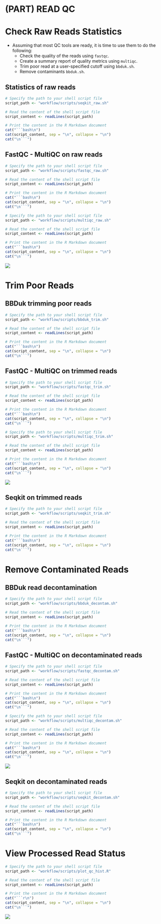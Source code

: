 # (PART) READ QC {-}

# Check Raw Reads Statistics
- Assuming that most QC tools are ready, it is time to use them to do the following:
  - Check the quality of the reads using `fastqc`.
  - Create a summary report of quality metrics using `multiqc`.
  - Trim poor read at a user-specified cutoff using `bbduk.sh`.
  - Remove contaminants `bbduk.sh`.

## Statistics of raw reads
```r
# Specify the path to your shell script file
script_path <- "workflow/scripts/seqkit_raw.sh"

# Read the content of the shell script file
script_content <- readLines(script_path)

# Print the content in the R Markdown document
cat("```bash\n")
cat(script_content, sep = "\n", collapse = "\n")
cat("\n```")

```


## FastQC - MultiQC on raw reads
```r
# Specify the path to your shell script file
script_path <- "workflow/scripts/fastqc_raw.sh"

# Read the content of the shell script file
script_content <- readLines(script_path)

# Print the content in the R Markdown document
cat("```bash\n")
cat(script_content, sep = "\n", collapse = "\n")
cat("\n```")

```

```r
# Specify the path to your shell script file
script_path <- "workflow/scripts/multiqc_raw.sh"

# Read the content of the shell script file
script_content <- readLines(script_path)

# Print the content in the R Markdown document
cat("```bash\n")
cat(script_content, sep = "\n", collapse = "\n")
cat("\n```")

```


![](results/qc/multiqc1/multiqc_plots/svg/mqc_fastqc_per_base_sequence_quality_plot_1.svg)


# Trim Poor Reads

## BBDuk trimming poor reads
```r
# Specify the path to your shell script file
script_path <- "workflow/scripts/bbduk_trim.sh"

# Read the content of the shell script file
script_content <- readLines(script_path)

# Print the content in the R Markdown document
cat("```bash\n")
cat(script_content, sep = "\n", collapse = "\n")
cat("\n```")

```

## FastQC - MultiQC on trimmed reads
```r
# Specify the path to your shell script file
script_path <- "workflow/scripts/fastqc_trim.sh"

# Read the content of the shell script file
script_content <- readLines(script_path)

# Print the content in the R Markdown document
cat("```bash\n")
cat(script_content, sep = "\n", collapse = "\n")
cat("\n```")

```


```r
# Specify the path to your shell script file
script_path <- "workflow/scripts/multiqc_trim.sh"

# Read the content of the shell script file
script_content <- readLines(script_path)

# Print the content in the R Markdown document
cat("```bash\n")
cat(script_content, sep = "\n", collapse = "\n")
cat("\n```")

```


![](results/qc/multiqc2/multiqc_plots/svg/mqc_fastqc_per_base_sequence_quality_plot_1.svg)


## Seqkit on trimmed reads
```r
# Specify the path to your shell script file
script_path <- "workflow/scripts/seqkit_trim.sh"

# Read the content of the shell script file
script_content <- readLines(script_path)

# Print the content in the R Markdown document
cat("```bash\n")
cat(script_content, sep = "\n", collapse = "\n")
cat("\n```")

```

# Remove Contaminated Reads

## BBDuk read decontamination
```r
# Specify the path to your shell script file
script_path <- "workflow/scripts/bbduk_decontam.sh"

# Read the content of the shell script file
script_content <- readLines(script_path)

# Print the content in the R Markdown document
cat("```bash\n")
cat(script_content, sep = "\n", collapse = "\n")
cat("\n```")

```

## FastQC - MultiQC on decontaminated reads
```r
# Specify the path to your shell script file
script_path <- "workflow/scripts/fastqc_decontam.sh"

# Read the content of the shell script file
script_content <- readLines(script_path)

# Print the content in the R Markdown document
cat("```bash\n")
cat(script_content, sep = "\n", collapse = "\n")
cat("\n```")

```


```r
# Specify the path to your shell script file
script_path <- "workflow/scripts/multiqc_decontam.sh"

# Read the content of the shell script file
script_content <- readLines(script_path)

# Print the content in the R Markdown document
cat("```bash\n")
cat(script_content, sep = "\n", collapse = "\n")
cat("\n```")

```


![](results/qc/multiqc3/multiqc_plots/svg/mqc_fastqc_per_base_sequence_quality_plot_1.svg)


## Seqkit on decontaminated reads
```r
# Specify the path to your shell script file
script_path <- "workflow/scripts/seqkit_decontam.sh"

# Read the content of the shell script file
script_content <- readLines(script_path)

# Print the content in the R Markdown document
cat("```bash\n")
cat(script_content, sep = "\n", collapse = "\n")
cat("\n```")

```




# View Processed Read Status


```r
# Specify the path to your shell script file
script_path <- "workflow/scripts/plot_qc_hist.R"

# Read the content of the shell script file
script_content <- readLines(script_path)

# Print the content in the R Markdown document
cat("```r\n")
cat(script_content, sep = "\n", collapse = "\n")
cat("\n```")

```

![](images/qc_hist.svg)

